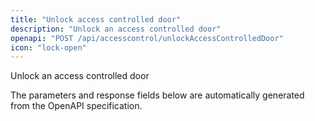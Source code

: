 ```yaml
---
title: "Unlock access controlled door"
description: "Unlock an access controlled door"
openapi: "POST /api/accesscontrol/unlockAccessControlledDoor"
icon: "lock-open"
---
```


Unlock an access controlled door

<Note>
The parameters and response fields below are automatically generated from the OpenAPI specification.
</Note>
